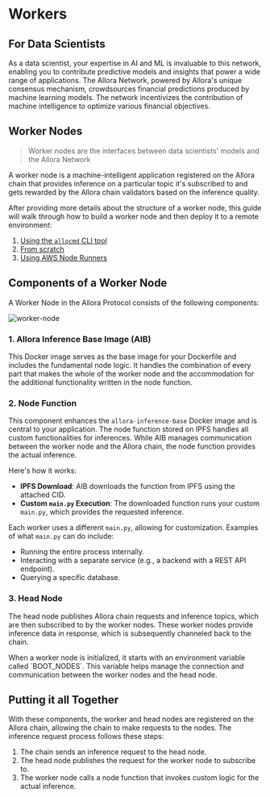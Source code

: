 
# Workers

## For Data Scientists

As a data scientist, your expertise in AI and ML is invaluable to this network, enabling you to contribute predictive models and insights that power a wide range of applications. The Allora Network, powered by Allora's unique consensus mechanism, crowdsources financial predictions produced by machine learning models. The network incentivizes the contribution of machine intelligence to optimize various financial objectives.

## Worker Nodes

> Worker nodes are the interfaces between data scientists' models and the Allora Network

A worker node is a machine-intelligent application registered on the Allora chain that provides inference on a particular topic it's subscribed to and gets rewarded by the Allora chain validators based on the inference quality.

After providing more details about the structure of a worker node, this guide will walk through how to build a worker node and then deploy it to a remote environment:

1. [Using the `allocmd` CLI tool](/devs/workers/deploy-worker/deploy-worker-with-allocmd)
2. [From scratch](/devs/workers/deploy-worker/build-and-deploy-worker-from-scratch)
3. [Using AWS Node Runners](/devs/workers/deploy-worker/build-and-deploy-worker-with-node-runners)

## Components of a Worker Node

A Worker Node in the Allora Protocol consists of the following components:

![worker-node](/worker-node.png)

### 1. Allora Inference Base Image (AIB)

This Docker image serves as the base image for your Dockerfile and includes the fundamental node logic. It handles the combination of every part that makes the whole of the worker node and the accommodation for the additional functionality written in the node function.

### 2. Node Function

This component enhances the `allora-inference-base` Docker image and is central to your application. The node function stored on IPFS handles all custom functionalities for inferences. While AIB manages communication between the worker node and the Allora chain, the node function provides the actual inference.

Here's how it works:

- **IPFS Download**: AIB downloads the function from IPFS using the attached CID.
- **Custom `main.py` Execution**: The downloaded function runs your custom `main.py`, which provides the requested inference.

Each worker uses a different `main.py`, allowing for customization. Examples of what `main.py` can do include:

- Running the entire process internally.
- Interacting with a separate service (e.g., a backend with a REST API endpoint).
- Querying a specific database.
### 3. Head Node

The head node publishes Allora chain requests and inference topics, which are then subscribed to by the worker nodes. These worker nodes provide inference data in response, which is subsequently channeled back to the chain.

<Callout>
When a worker node is initialized, it starts with an environment variable called `BOOT_NODES`. This variable helps manage the connection and communication between the worker nodes and the head node.
</Callout>

## Putting it all Together
With these components, the worker and head nodes are registered on the Allora chain, allowing the chain to make requests to the nodes. The inference request process follows these steps:

1. The chain sends an inference request to the head node.
2. The head node publishes the request for the worker node to subscribe to.
3. The worker node calls a node function that invokes custom logic for the actual inference.